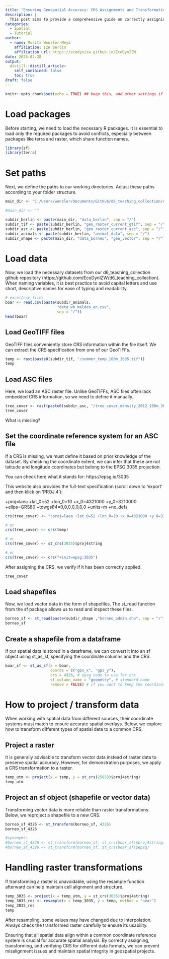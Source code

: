 ```yaml
---
title: "Ensuring Geospatial Accuracy: CRS Assignments and Transformations"
description: |
  This post aims to provide a comprehensive guide on correctly assigning coordinate reference systems (CRS) and handling spatial data with different CRS configurations. It will demonstrate how to project/transform geodata and their coordinates from one CRS to another, ensuring that all spatial objects (maps, rasters, shapefiles) align accurately in a common reference frame.
categories:
  - Spatial
  - Tutorial
author:
  - name: Moritz Wenzler-Meya
    affiliation: IZW Berlin
    affiliation_url: https://ecodynizw.github.io/EcoDynIZW
date: 2025-02-28
output:
  distill::distill_article:
    self_contained: false
    toc: true
draft: false
---
```


```r
knitr::opts_chunk$set(echo = TRUE) ## keep this, add other settings if needed
```

# Load packages

Before starting, we need to load the necessary R packages. It is essential to load only the required packages to avoid conflicts, especially between packages like terra and raster, which share function names.


```r
library(sf)
library(terra)
```


# Set paths

Next, we define the paths to our working directories. Adjust these paths according to your folder structure.

```r
main_dir <- "C:/Users/wenzler/Documents/GitHub/d6_teaching_collection/data"
```


```r
#main_dir <- ""

subdir_berlin <- paste(main_dir, "data_berlin", sep = "/")
subdir_tif <- paste(subdir_berlin, "geo_raster_current_gtif", sep = "/")
subdir_asc <- paste(subdir_berlin, "geo_raster_current_asc", sep = "/")
subdir_animals <- paste(subdir_berlin, "animal_data", sep = "/")
subdir_shape <- paste(main_dir, "data_borneo", "geo_vector", sep = "/")
```

# Load data

Now, we load the necessary datasets from our d6_teaching_collection github repository (https://github.com/EcoDynIZW/d6_teaching_collection). When naming variables, it is best practice to avoid capital letters and use short, descriptive names for ease of typing and readability.

```r
# excel/csv files
boar <- read.csv(paste(subdir_animals, 
                       "data_wb_melden_en.csv", 
                       sep = "/"))
head(boar)
```

## Load GeoTIFF files

GeoTIFF files conveniently store CRS information within the file itself. We can extract the CRS specification from one of our GeoTIFFs.

```r
temp <- rast(paste0(subdir_tif, "/summer_temp_100m_3035.tif"))
temp
```

## Load ASC files

Here, we load an ASC raster file. Unlike GeoTIFFs, ASC files often lack embedded CRS information, so we need to define it manually.

```r
tree_cover <- rast(paste0(subdir_asc, "/tree_cover_density_2012_100m_3035.asc"))
tree_cover
```

What is missing?

## Set the coordinate reference system for an ASC file

If a CRS is missing, we must define it based on prior knowledge of the dataset. By checking the coordinate extent, we can infer that these are not latitude and longitude coordinates but belong to the EPSG:3035 projection.

You can check here what it stands for: https://epsg.io/3035

This website also provides the full-text specification (scroll down to 'export' and then klick on 'PROJ.4'):

+proj=laea +lat_0=52 +lon_0=10 +x_0=4321000 +y_0=3210000 +ellps=GRS80 +towgs84=0,0,0,0,0,0,0 +units=m +no_defs 

```r
crs(tree_cover) <- "+proj=laea +lat_0=52 +lon_0=10 +x_0=4321000 +y_0=3210000 +ellps=GRS80                                       +towgs84=0,0,0,0,0,0,0 +units=m +no_defs"

# or 
crs(tree_cover) <- crs(temp)

# or
crs(tree_cover) <- st_crs(3035)$proj4string

# or 
crs(tree_cover) <- crs("+init=epsg:3035")
```
 
After assigning the CRS, we verify if it has been correctly applied.


```r
tree_cover
```

## Load shapefiles

Now, we load vector data in the form of shapefiles. The st_read function from the sf package allows us to read and inspect these files.

```r
borneo_sf <- st_read(paste(subdir_shape ,"borneo_admin.shp", sep = "/"))
borneo_sf
```

## Create a shapefile from a dataframe

If our spatial data is stored in a dataframe, we can convert it into an sf object using st_as_sf, specifying the coordinate columns and the CRS.

```r
boar_sf <- st_as_sf(x = boar,
                    coords = c("gps_x", "gps_y"),
                    crs = 4326, # epsg code to use for crs
                    sf_column_name = "geometry", # standard name
                    remove = FALSE) # if you want to keep the coordinate columns
```

# How to project / transform data

When working with spatial data from different sources, their coordinate systems must match to ensure accurate spatial overlays. Below, we explore how to transform different types of spatial data to a common CRS.

## Project a raster

It is generally advisable to transform vector data instead of raster data to preserve spatial accuracy. However, for demonstration purposes, we apply a CRS transformation to a raster.

```r
temp_utm <- project(x = temp, y = st_crs(25833)$proj4string) 
temp_utm
```

## Project an sf object (shapefile or vector data)

Transforming vector data is more reliable than raster transformations. Below, we reproject a shapefile to a new CRS.

```r
borneo_sf_4326 <- st_transform(borneo_sf, 4326)
borneo_sf_4326

#synonyms:
#borneo_sf_4326 <- st_transform(borneo_sf, st_crs(boar_sf)$proj4string)
#borneo_sf_4326 <- st_transform(borneo_sf, st_crs(boar_sf)$epsg)
```

# Handling raster transformations

If transforming a raster is unavoidable, using the resample function afterward can help maintain cell alignment and structure.

```r
temp_3035 <- project(x = temp_utm, y = st_crs(3035)$proj4string) 
temp_3035_res <- resample(x = temp_3035, y = temp, method = "near")
temp_3035_res
temp
```

After resampling, some values may have changed due to interpolation. Always check the transformed raster carefully to ensure its usability.

Ensuring that all spatial data align within a common coordinate reference system is crucial for accurate spatial analysis. By correctly assigning, transforming, and verifying CRS for different data formats, we can prevent misalignment issues and maintain spatial integrity in geospatial projects.


